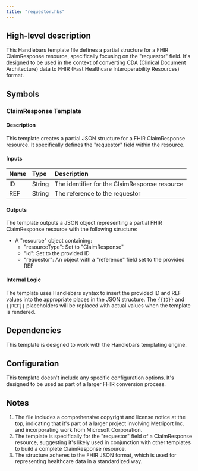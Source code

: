 ```yaml
---
title: "requestor.hbs"
---
```


## High-level description
This Handlebars template file defines a partial structure for a FHIR ClaimResponse resource, specifically focusing on the "requestor" field. It's designed to be used in the context of converting CDA (Clinical Document Architecture) data to FHIR (Fast Healthcare Interoperability Resources) format.

## Symbols

### ClaimResponse Template
#### Description
This template creates a partial JSON structure for a FHIR ClaimResponse resource. It specifically defines the "requestor" field within the resource.

#### Inputs
| Name | Type | Description |
|:-----|:-----|:------------|
| ID | String | The identifier for the ClaimResponse resource |
| REF | String | The reference to the requestor |

#### Outputs
The template outputs a JSON object representing a partial FHIR ClaimResponse resource with the following structure:
- A "resource" object containing:
  - "resourceType": Set to "ClaimResponse"
  - "id": Set to the provided ID
  - "requestor": An object with a "reference" field set to the provided REF

#### Internal Logic
The template uses Handlebars syntax to insert the provided ID and REF values into the appropriate places in the JSON structure. The `{{ID}}` and `{{REF}}` placeholders will be replaced with actual values when the template is rendered.

## Dependencies
This template is designed to work with the Handlebars templating engine.

## Configuration
This template doesn't include any specific configuration options. It's designed to be used as part of a larger FHIR conversion process.

## Notes
1. The file includes a comprehensive copyright and license notice at the top, indicating that it's part of a larger project involving Metriport Inc. and incorporating work from Microsoft Corporation.
2. The template is specifically for the "requestor" field of a ClaimResponse resource, suggesting it's likely used in conjunction with other templates to build a complete ClaimResponse resource.
3. The structure adheres to the FHIR JSON format, which is used for representing healthcare data in a standardized way.